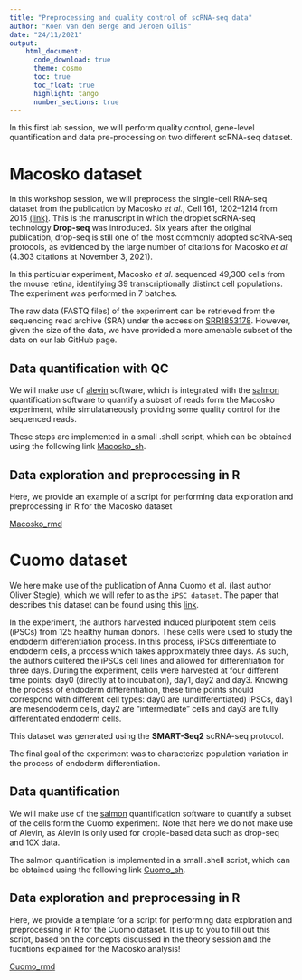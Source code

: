 ```yaml
---
title: "Preprocessing and quality control of scRNA-seq data"
author: "Koen van den Berge and Jeroen Gilis"
date: "24/11/2021"
output:
    html_document:
      code_download: true    
      theme: cosmo
      toc: true
      toc_float: true
      highlight: tango
      number_sections: true
---
```


In this first lab session, we will perform quality control, gene-level 
quantification and data pre-processing on two different scRNA-seq dataset.

# Macosko dataset

In this workshop session, we will preprocess the single-cell RNA-seq dataset
from the publication by Macosko *et al.*, Cell 161, 1202–1214 from 2015
[(link)](https://doi.org/10.1016/j.cell.2015.05.002). This is the manuscript in
which the droplet scRNA-seq technology **Drop-seq** was introduced.
Six years after the original publication, drop-seq is still one of the most 
commonly adopted scRNA-seq protocols, as evidenced by the
large number of citations for Macosko *et al.* 
(4.303 citations at November 3, 2021).

In this particular experiment, Macosko *et al.* sequenced 49,300 cells from the
mouse retina, identifying 39 transcriptionally distinct cell populations. The
experiment was performed in 7 batches.

The raw data (FASTQ files) of the experiment can be retrieved from the 
sequencing read archive (SRA) under the accession 
[SRR1853178](https://trace.ncbi.nlm.nih.gov/Traces/sra/?run=SRR1853178). 
However, given the size of the data, we have provided a more amenable subset
of the data on our lab GitHub page.

## Data quantification with QC

We will make use of 
[alevin](https://salmon.readthedocs.io/en/latest/alevin.html) software, which 
is integrated with the 
[salmon](https://salmon.readthedocs.io/en/latest/salmon.html) quantification 
software to quantify a subset of reads form the Macosko experiment, while 
simulataneously providing some quality control for the sequenced reads.

These steps are implemented in a small .shell script, which can be obtained
using the following link
[Macosko_sh](./lab1_preprocessing/alevin_macosko/preprocessDropseq_lab.sh).

## Data exploration and preprocessing in R

Here, we provide an example of a script for performing data exploration
and preprocessing in R for the Macosko dataset

[Macosko_rmd](./singleCell_MacoskoWorkflow.html)

# Cuomo dataset

We here make use of the publication of Anna Cuomo et al.
(last author Oliver Stegle), which we will refer to as the `iPSC dataset`. The 
paper that describes this dataset can be found using this 
[link](https://www.nature.com/articles/s41467-020-14457-z).

In the experiment, the authors harvested induced pluripotent stem cells (iPSCs)
from 125 healthy human donors. These cells were used to study the endoderm 
differentiation process. In this process, iPSCs differentiate to endoderm cells,
a process which takes approximately three days. As such, the authors 
cultered the iPSCs cell lines and allowed for differentiation for three days. 
During the experiment, cells were harvested at four different time points: 
day0 (directly at to incubation), day1, day2 and day3. Knowing the process of 
endoderm differentiation, these time points should correspond with different 
cell types: day0 are (undifferentiated) iPSCs, day1 are mesendoderm cells, day2
are "intermediate" cells and day3 are fully differentiated endoderm cells.

This dataset was generated using the **SMART-Seq2** scRNA-seq protocol.

The final goal of the experiment was to characterize population variation in the
process of endoderm differentiation.

## Data quantification

We will make use of the 
[salmon](https://salmon.readthedocs.io/en/latest/salmon.html) quantification 
software to quantify a subset of the cells form the Cuomo experiment. Note that
here we do not make use of Alevin, as Alevin is only used for drople-based
data such as drop-seq and 10X data.

The salmon quantification is implemented in a small .shell script, which can 
be obtained using the following link
[Cuomo_sh](./lab1_preprocessing/salmon_cuomo/quantify_cuomo_lab.sh).

## Data exploration and preprocessing in R

Here, we provide a template for a script for performing data exploration
and preprocessing in R for the Cuomo dataset. It is up to you to fill out
this script, based on the concepts discussed in the theory session and the
fucntions explained for the Macosko analysis!

[Cuomo_rmd](./singleCell_CuomoWorkflow_template.html)







